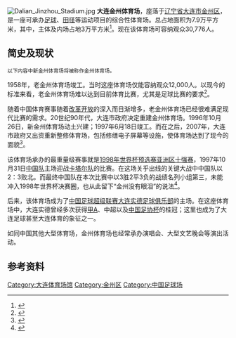 {{Infobox_Stadium 
| stadium_name = 大连金州体育场
| location = [[中华人民共和国|中国]][[大连市|大连市]][[金州区|金州区]]
| broke_ground = 1958年（旧）；1996年（新）
| opened = 1959年（旧）；1996年（新）
| owner = [[辽宁省体育局|辽宁省体育局]] 
| operator = [[辽宁省体育局|辽宁省体育局]]
| pitch_size = 102m x 65m  
| tenants = [[大连实德|大连实德]]（2005-2012）<br>[[大连阿尔滨|大连阿尔滨]]（2012-2013）<br>[[大连超越|大连超越]]（2014-2018）<br>[[大连博阳足球俱乐部|大连千兆]](2016-)
| seating_capacity = 30,776 
}}
[[File:Dalian_Jinzhou_Stadium.jpg|thumb]]
'''大连金州体育场'''，座落于[[辽宁省|辽宁省]][[大连市|大连市]][[金州区|金州区]]，是一座可承办[[足球|足球]]、[[田径|田径]]等运动项目的综合性体育场。总占地面积为7.9万平方米，其中，主体及内场占地3万平方米<ref>{{cite web |url=http://sports.sina.com.cn/shide/other/150.shtml |title=金州体育场 |publisher=大连实德俱乐部官方网站 |accessdate=2009-03-10 |archive-date=2016-03-04 |archive-url=https://web.archive.org/web/20160304104528/http://sports.sina.com.cn/shide/other/150.shtml |dead-url=no }}</ref>。现在该体育场可容纳观众30,776人。

==简史及现状==
<span style="font-size:smaller;">以下内容中新金州体育场将被称作金州体育场。</span>

1958年，老金州体育场竣工。当时这座体育场仅能容纳观众12,000人。以现今的标准来看，老金州体育场难以达到目前体育比赛，尤其是足球比赛的要求<ref>{{cite web |url=http://www.tuytx.com/jingdian/13453/Index_1.html |title=金州体育场详细介绍 |publisher=图游天下 |date=2009-01-14 |accessdate=2009-03-10 |archive-date=2022-03-31 |archive-url=https://web.archive.org/web/20220331081408/http://www.tuytx.com/jingdian/13453/Index_1.html }}</ref>。

随着中国体育赛事随着[[改革开放|改革开放]]的深入而日渐增多，老金州体育场已经很难满足现代比赛的需求。20世纪90年代，大连市政府决定重建金州体育场。1996年10月26日，新金州体育场动土兴建；1997年6月18日竣工。而在之后，2007年，大连市政府又出资重新整修体育场，包括修缮电子屏幕等设施，使体育场达到了现今的面貌<ref>{{cite web |url=http://www.tyj.dl.gov.cn/public/infor/443_88401.vm |title=政府更新改造金州体育场电子屏幕资金到位 |publisher=大连市体育局网站 |date=2007-05-10 |accessdate=2009-03-10 |archive-url=https://web.archive.org/web/20140810043433/http://www.tyj.dl.gov.cn/public/infor/443_88401.vm |archive-date=2014-08-10 |dead-url=yes }}</ref>。

该体育场承办的最重量级赛事就是[[1998年世界杯|1998年世界杯]][[世界杯足球外围赛|预选赛亚洲区十强赛]]，1997年10月31日[[中国国家男子足球队|中国队]]主场迎战[[卡塔尔国家足球队|卡塔尔队]]的比赛。在这场关乎出线的关键大战中中国队以2：3败北。而最终中国队在本次比赛中以3胜2平3负的战绩名列小组第三，未能冲入1998年世界杯决赛圈，也从此留下“金州没有眼泪”的说法<ref>{{cite web |url=http://sports.sina.com.cn/r/19132206.shtml |title=经典回顾：10.31 大连金州没有眼泪--老榕 |publisher=新浪体育 |date=2001-04-19 |accessdate=2009-03-06 |archive-date=2021-01-15 |archive-url=https://web.archive.org/web/20210115205304/http://sports.sina.com.cn/r/19132206.shtml |dead-url=no }}</ref>。

后来，该体育场成为了[[中国足球超级联赛|中国足球超级联赛]][[大连实德足球俱乐部|大连实德足球俱乐部]]的主场。在这座体育场中，大连实德曾经多次获得[[中国足球甲A联赛|甲A]]、中超以及[[中国足协杯|中国足协杯]]的桂冠；这里也成为了大连足球甚至大连体育的象征之一。

如同中国其他大型体育场，金州体育场也经常承办演唱会、大型文艺晚会等演出活动。

==参考资料==
<div class="references-small">
<references />
</div>

{{2013中超主场}} 

[[Category:大连体育场馆|Category:大连体育场馆]]
[[Category:金州区|Category:金州区]]
[[Category:中国足球场|Category:中国足球场]]